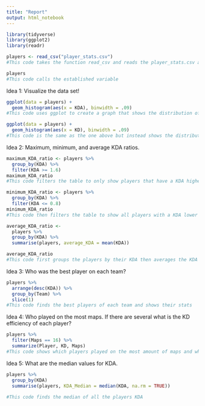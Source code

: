 ---
title: "Report"
output: html_notebook
---

```{r}
library(tidyverse)
library(ggplot2)
library(readr)
```

```{r}
players <- read_csv("player_stats.csv")
#This code takes the function read_csv and reads the player_stats.csv and then assigns it to the variable players.
```

```{r}
players
#This code calls the established variable
```

Idea 1: Visualize the data set!

```{r}
ggplot(data = players) +
  geom_histogram(aes(x = KDA), binwidth = .09)
#This code uses ggplot to create a graph that shows the distribution of the players Kill's Death's and Assist's
```
```{r}
ggplot(data = players) +
  geom_histogram(aes(x = KD), binwidth = .09)
#This code is the same as the one above but instead shows the distribution of Kill's and Death's without assists
```





Idea 2: Maximum, minimum, and average KDA ratios.

```{r}
maximum_KDA_ratio <- players %>% 
  group_by(KDA) %>% 
  filter(KDA >= 1.6)
maximum_KDA_ratio
#This code filters the table to only show players that have a KDA higher then 1.6
```

```{r}
minimum_KDA_ratio <- players %>% 
  group_by(KDA) %>% 
  filter(KDA <= 0.8)
minimum_KDA_ratio
#This code then filters the table to show all players with a KDA lower then 0.8
```

```{r}
average_KDA_ratio <-
  players %>%
  group_by(KDA) %>% 
  summarise(players, average_KDA = mean(KDA))

average_KDA_ratio  
#This code first groups the players by their KDA then averages the KDA together
```


Idea 3: Who was the best player on each team?

```{r}
players %>%                                     
  arrange(desc(KDA)) %>% 
  group_by(Team) %>%
  slice(1)
#This code finds the best players of each team and shows their stats
```

Idea 4: Who played on the most maps. If there are several what is the KD efficiency of each player?

```{r}
players %>% 
  filter(Maps == 16) %>%
  summarize(Player, KD, Maps)
#This code shows which players played on the most amount of maps and what their KD was overall
```

Idea 5: What are the median values for KDA.

```{r}
players %>%
  group_by(KDA) 
  summarise(players, KDA_Median = median(KDA, na.rm = TRUE))
  
#This code finds the median of all the players KDA

```

